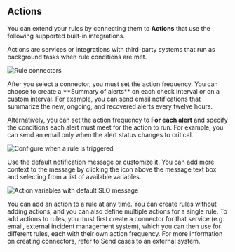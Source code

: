 ## Actions

You can extend your rules by connecting them to **Actions** that use the following supported built-in integrations.

<DocAccordion buttonContent="Action types">
Actions are services or integrations with third-party systems that run as background tasks when rule conditions are met.

![Rule connectors](../images/alert-action-types.png)
</DocAccordion>

<DocAccordion buttonContent="Action frequency">
After you select a connector, you must set the action frequency. You can choose to create a **Summary of alerts** on each check interval or on a custom interval. For example, you can send email notifications that summarize the new, ongoing, and recovered alerts every twelve hours.

Alternatively, you can set the action frequency to **For each alert** and specify the conditions each alert must meet for the action to run. For example, you can send an email only when the alert status changes to critical.

![Configure when a rule is triggered](../images/slo-action-frequency.png)
</DocAccordion>

<DocAccordion buttonContent="Action variables">
Use the default notification message or customize it.
You can add more context to the message by clicking the icon above the message text box
and selecting from a list of available variables.

![Action variables with default SLO message](../images/slo-action-variables.png)
</DocAccordion>

<DocCallOut title="Note">
You can add an action to a rule at any time. You can create rules without adding actions, and you can also define multiple actions for a single rule. To add actions to rules, you must first create a connector for that service (e.g. email, external incident management system), which you can then use for different rules, each with their own action frequency. For more information on creating connectors, refer to <DocLink id="serverlessObservabilitySendCasesToAnExternalSystem">Send cases to an external system</DocLink>.
</DocCallOut>